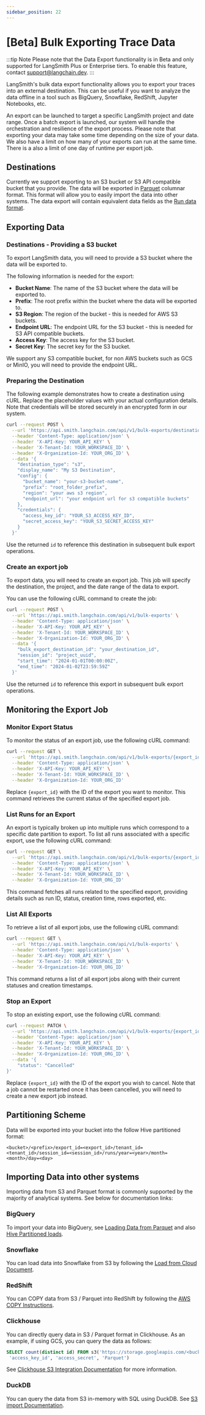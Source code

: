 ```yaml
---
sidebar_position: 22
---
```


# [Beta] Bulk Exporting Trace Data

:::tip Note
Please note that the Data Export functionality is in Beta and only supported for LangSmith Plus or Enterprise tiers. To enable this feature, contact support@langchain.dev.
:::

LangSmith's bulk data export functionality allows you to export your traces into an external destination. This can be useful if you want to analyze the
data offline in a tool such as BigQuery, Snowflake, RedShift, Jupyter Notebooks, etc.

An export can be launched to target a specific LangSmith project and date range. Once a batch export is launched, our system will handle the orchestration and resilience of the export process.
Please note that exporting your data may take some time depending on the size of your data. We also have a limit on how many of your exports can run at the same time.
There is a also a limit of one day of runtime per export job.

## Destinations

Currently we support exporting to an S3 bucket or S3 API compatible bucket that you provide. The data will be exported in
[Parquet](https://parquet.apache.org/docs/overview/) columnar format. This format will allow you to easily import the data into
other systems. The data export will contain equivalent data fields as the [Run data format](./run_data_format).

## Exporting Data

### Destinations - Providing a S3 bucket

To export LangSmith data, you will need to provide a S3 bucket where the data will be exported to.

The following information is needed for the export:

- **Bucket Name**: The name of the S3 bucket where the data will be exported to.
- **Prefix**: The root prefix within the bucket where the data will be exported to.
- **S3 Region**: The region of the bucket - this is needed for AWS S3 buckets.
- **Endpoint URL**: The endpoint URL for the S3 bucket - this is needed for S3 API compatible buckets.
- **Access Key**: The access key for the S3 bucket.
- **Secret Key**: The secret key for the S3 bucket.

We support any S3 compatible bucket, for non AWS buckets such as GCS or MinIO, you will need to provide the endpoint URL.

### Preparing the Destination

The following example demonstrates how to create a destination using cURL. Replace the placeholder values with your actual configuration details.
Note that credentials will be stored securely in an encrypted form in our system.

```bash
curl --request POST \
  --url 'https://api.smith.langchain.com/api/v1/bulk-exports/destinations' \
  --header 'Content-Type: application/json' \
  --header 'X-API-Key: YOUR_API_KEY' \
  --header 'X-Tenant-Id: YOUR_WORKSPACE_ID' \
  --header 'X-Organization-Id: YOUR_ORG_ID' \
  --data '{
    "destination_type": "s3",
    "display_name": "My S3 Destination",
    "config": {
      "bucket_name": "your-s3-bucket-name",
      "prefix": "root_folder_prefix",
      "region": "your aws s3 region",
      "endpoint_url": "your endpoint url for s3 compatible buckets"
    },
    "credentials": {
      "access_key_id": "YOUR_S3_ACCESS_KEY_ID",
      "secret_access_key": "YOUR_S3_SECRET_ACCESS_KEY"
    }
  }'
```

Use the returned `id` to reference this destination in subsequent bulk export operations.

### Create an export job

To export data, you will need to create an export job. This job will specify the destination, the project, and the date range of the data to export.

You can use the following cURL command to create the job:

```bash
curl --request POST \
  --url 'https://api.smith.langchain.com/api/v1/bulk-exports' \
  --header 'Content-Type: application/json' \
  --header 'X-API-Key: YOUR_API_KEY' \
  --header 'X-Tenant-Id: YOUR_WORKSPACE_ID' \
  --header 'X-Organization-Id: YOUR_ORG_ID' \
  --data '{
    "bulk_export_destination_id": "your_destination_id",
    "session_id": "project_uuid",
    "start_time": "2024-01-01T00:00:00Z",
    "end_time": "2024-01-02T23:59:59Z"
  }'
```

Use the returned `id` to reference this export in subsequent bulk export operations.

## Monitoring the Export Job

### Monitor Export Status

To monitor the status of an export job, use the following cURL command:

```bash
curl --request GET \
  --url 'https://api.smith.langchain.com/api/v1/bulk-exports/{export_id}' \
  --header 'Content-Type: application/json' \
  --header 'X-API-Key: YOUR_API_KEY' \
  --header 'X-Tenant-Id: YOUR_WORKSPACE_ID' \
  --header 'X-Organization-Id: YOUR_ORG_ID'
```

Replace `{export_id}` with the ID of the export you want to monitor. This command retrieves the current status of the specified export job.

### List Runs for an Export

An export is typically broken up into multiple runs which correspond to a specific date partition to export.
To list all runs associated with a specific export, use the following cURL command:

```bash
curl --request GET \
  --url 'https://api.smith.langchain.com/api/v1/bulk-exports/{export_id}/runs' \
  --header 'Content-Type: application/json' \
  --header 'X-API-Key: YOUR_API_KEY' \
  --header 'X-Tenant-Id: YOUR_WORKSPACE_ID' \
  --header 'X-Organization-Id: YOUR_ORG_ID'
```

This command fetches all runs related to the specified export, providing details such as run ID, status, creation time, rows exported, etc.

### List All Exports

To retrieve a list of all export jobs, use the following cURL command:

```bash
curl --request GET \
  --url 'https://api.smith.langchain.com/api/v1/bulk-exports' \
  --header 'Content-Type: application/json' \
  --header 'X-API-Key: YOUR_API_KEY' \
  --header 'X-Tenant-Id: YOUR_WORKSPACE_ID' \
  --header 'X-Organization-Id: YOUR_ORG_ID'
```

This command returns a list of all export jobs along with their current statuses and creation timestamps.

### Stop an Export

To stop an existing export, use the following cURL command:

```bash
curl --request PATCH \
  --url 'https://api.smith.langchain.com/api/v1/bulk-exports/{export_id}' \
  --header 'Content-Type: application/json' \
  --header 'X-API-Key: YOUR_API_KEY' \
  --header 'X-Tenant-Id: YOUR_WORKSPACE_ID' \
  --header 'X-Organization-Id: YOUR_ORG_ID' \
  --data '{
    "status": "Cancelled"
}'
```

Replace `{export_id}` with the ID of the export you wish to cancel. Note that a job cannot be restarted once it has been cancelled,
you will need to create a new export job instead.

## Partitioning Scheme

Data will be exported into your bucket into the follow Hive partitioned format:

```
<bucket>/<prefix>/export_id=<export_id>/tenant_id=<tenant_id>/session_id=<session_id>/runs/year=<year>/month=<month>/day=<day>
```

## Importing Data into other systems

Importing data from S3 and Parquet format is commonly supported by the majority of analytical systems. See below for documentation links:

### BigQuery

To import your data into BigQuery, see [Loading Data from Parquet](https://cloud.google.com/bigquery/docs/loading-data-cloud-storage-parquet) and also
[Hive Partitioned loads](https://cloud.google.com/bigquery/docs/hive-partitioned-loads-gcs).

### Snowflake

You can load data into Snowflake from S3 by following the [Load from Cloud Document](https://docs.snowflake.com/en/user-guide/tutorials/load-from-cloud-tutorial).

### RedShift

You can COPY data from S3 / Parquet into RedShift by following the [AWS COPY Instructions](https://aws.amazon.com/about-aws/whats-new/2018/06/amazon-redshift-can-now-copy-from-parquet-and-orc-file-formats/).

### Clickhouse

You can directly query data in S3 / Parquet format in Clickhouse. As an example, if using GCS, you can query the data as follows:

```sql
SELECT count(distinct id) FROM s3('https://storage.googleapis.com/<bucket>/<prefix>/export_id=<export_id>/**',
 'access_key_id', 'access_secret', 'Parquet')
```

See [Clickhouse S3 Integration Documentation](https://clickhouse.com/docs/en/engines/table-engines/integrations/s3) for more information.

### DuckDB

You can query the data from S3 in-memory with SQL using DuckDB. See [S3 import Documentation](https://duckdb.org/docs/guides/network_cloud_storage/s3_import.html).
